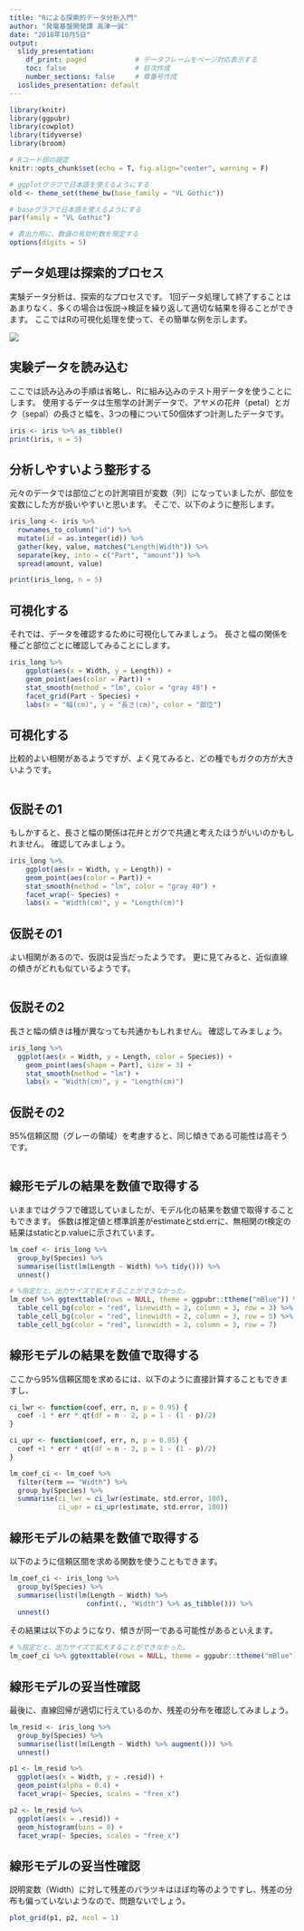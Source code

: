```yaml
---
title: "Rによる探索的データ分析入門"
author: "発電基盤開発課 高津一誠"
date: "2018年10月5日"
output: 
  slidy_presentation: 
    df_print: paged            # データフレームをページ対応表示する
    toc: false                 # 目次作成
    number_sections: false     # 章番号作成
  ioslides_presentation: default
---
```


```r
library(knitr)
library(ggpubr)
library(cowplot)
library(tidyverse)
library(broom)

# Rコード部の設定
knitr::opts_chunk$set(echo = T, fig.align="center", warning = F)

# ggplotグラフで日本語を使えるようにする
old <- theme_set(theme_bw(base_family = "VL Gothic"))

# baseグラフで日本語を使えるようにする
par(family = "VL Gothic")

# 表出力用に、数値の有効桁数を限定する
options(digits = 5)
```

## データ処理は探索的プロセス

実験データ分析は、探索的なプロセスです。
1回データ処理して終了することはあまりなく、多くの場合は仮説→検証を繰り返して適切な結果を得ることができます。
ここではRの可視化処理を使って、その簡単な例を示します。

![](data_analysis_process.png)


## 実験データを読み込む

ここでは読み込みの手順は省略し、Rに組み込みのテスト用データを使うことにします。
使用するデータは生態学の計測データで、アヤメの花弁（petal）とガク（sepal）の長さと幅を、3つの種について50個体ずつ計測したデータです。

```r
iris <- iris %>% as_tibble()
print(iris, n = 5)
```

## 分析しやすいよう整形する

元々のデータでは部位ごとの計測項目が変数（列）になっていましたが、部位を変数にした方が扱いやすいと思います。
そこで、以下のように整形します。

```r
iris_long <- iris %>% 
  rownames_to_column("id") %>% 
  mutate(id = as.integer(id)) %>% 
  gather(key, value, matches("Length|Width")) %>% 
  separate(key, into = c("Part", "amount")) %>% 
  spread(amount, value)
```
```r
print(iris_long, n = 5)
```

## 可視化する

それでは、データを確認するために可視化してみましょう。
長さと幅の関係を種ごと部位ごとに確認してみることにします。

```r
iris_long %>% 
	ggplot(aes(x = Width, y = Length)) + 
	geom_point(aes(color = Part)) + 
	stat_smooth(method = "lm", color = "gray 40") + 
	facet_grid(Part ~ Species) +
	labs(x = "幅(cm)", y = "長さ(cm)", color = "部位")
```

## 可視化する

比較的よい相関があるようですが、よく見てみると、どの種でもガクの方が大きいようです。  

```r
```

## 仮説その1

もしかすると、長さと幅の関係は花弁とガクで共通と考えたほうがいいのかもしれません。
確認してみましょう。

```r
iris_long %>% 
	ggplot(aes(x = Width, y = Length)) + 
	geom_point(aes(color = Part)) + 
	stat_smooth(method = "lm", color = "gray 40") + 
	facet_wrap(~ Species) +
	labs(x = "Width(cm)", y = "Length(cm)")
```

## 仮説その1

よい相関があるので、仮説は妥当だったようです。
更に見てみると、近似直線の傾きがどれも似ているようです。

```r
```

## 仮説その2

長さと幅の傾きは種が異なっても共通かもしれません。
確認してみましょう。

```r
iris_long %>% 
  ggplot(aes(x = Width, y = Length, color = Species)) + 
	geom_point(aes(shape = Part), size = 3) + 
	stat_smooth(method = "lm") +
	labs(x = "Width(cm)", y = "Length(cm)")
```

## 仮説その2

95%信頼区間（グレーの領域）を考慮すると、同じ傾きである可能性は高そうです。

```r
```

## 線形モデルの結果を数値で取得する

いままではグラフで確認していましたが、モデル化の結果を数値で取得することもできます。
係数は推定値と標準誤差がestimateとstd.errに、無相関のt検定の結果はstaticとp.valueに示されています。

```r
lm_coef <- iris_long %>% 
  group_by(Species) %>% 
  summarise(list(lm(Length ~ Width) %>% tidy())) %>% 
  unnest()
```
```r
# %指定だと、出力サイズで拡大することができなかった。
lm_coef %>% ggtexttable(rows = NULL, theme = ggpubr::ttheme("mBlue")) %>% 
  table_cell_bg(color = "red", linewidth = 2, column = 3, row = 3) %>%
  table_cell_bg(color = "red", linewidth = 2, column = 3, row = 5) %>% 
  table_cell_bg(color = "red", linewidth = 2, column = 3, row = 7)
```

## 線形モデルの結果を数値で取得する

ここから95%信頼区間を求めるには、以下のように直接計算することもできますし、

```r
ci_lwr <- function(coef, err, n, p = 0.95) {
  coef -1 * err * qt(df = n - 2, p = 1 - (1 - p)/2)
}

ci_upr <- function(coef, err, n, p = 0.95) {
  coef +1 * err * qt(df = n - 2, p = 1 - (1 - p)/2)
}

lm_coef_ci <- lm_coef %>% 
  filter(term == "Width") %>% 
  group_by(Species) %>% 
  summarise(ci_lwr = ci_lwr(estimate, std.error, 100),
            ci_upr = ci_upr(estimate, std.error, 100))
```

## 線形モデルの結果を数値で取得する

以下のように信頼区間を求める関数を使うこともできます。

```r
lm_coef_ci <- iris_long %>% 
  group_by(Species) %>% 
  summarise(list(lm(Length ~ Width) %>% 
                   confint(., "Width") %>% as_tibble())) %>% 
  unnest()
```

その結果は以下のようになり、傾きが同一である可能性があるといえます。

```r
# %指定だと、出力サイズで拡大することができなかった。
lm_coef_ci %>% ggtexttable(rows = NULL, theme = ggpubr::ttheme("mBlue"))
```

## 線形モデルの妥当性確認

最後に、直線回帰が適切に行えているのか、残差の分布を確認してみましょう。

```r
lm_resid <- iris_long %>% 
  group_by(Species) %>% 
  summarise(list(lm(Length ~ Width) %>% augment())) %>% 
  unnest()

p1 <- lm_resid %>% 
  ggplot(aes(x = Width, y = .resid)) + 
  geom_point(alpha = 0.4) + 
  facet_wrap(~ Species, scales = "free_x")

p2 <- lm_resid %>% 
  ggplot(aes(x = .resid)) + 
  geom_histogram(bins = 8) + 
  facet_wrap(~ Species, scales = "free_x")
```

## 線形モデルの妥当性確認

説明変数（Width）に対して残差のバラツキはほぼ均等のようですし、残差の分布も偏っていないようなので、問題ないでしょう。

```r
plot_grid(p1, p2, ncol = 1)
```


